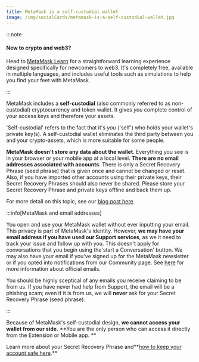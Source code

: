 ```yaml
---
title: MetaMask is a self-custodial wallet
image: /img/socialCards/metamask-is-a-self-custodial-wallet.jpg
---
```



<CustomLayout />
:::note

#### New to crypto and web3?

Head to [MetaMask Learn](https://learn.metamask.io/) for a straightforward learning experience designed specifically for newcomers to web3. It's completely free, available in multiple languages, and includes useful tools such as simulations to help you find your feet with MetaMask.

:::

MetaMask includes a **self-custodial** (also commonly referred to as non-custodial) cryptocurrency and token wallet. It gives _you_ complete control of your access keys and therefore your assets.

'Self-custodial' refers to the fact that it's _you_ ('self') who holds your wallet's private key(s). A self-custodial wallet eliminates the third party between you and your crypto-assets, which is more suitable for some people.

**MetaMask doesn't store any data about the wallet**. Everything you see is in your browser or your mobile app at a local level. **There are no email addresses associated with accounts**. There is only a Secret Recovery Phrase (seed phrase) that is given once and cannot be changed or reset. Also, if you have imported other accounts using their private keys, their Secret Recovery Phrases should also never be shared. Please store your Secret Recovery Phrase and private keys offline and back them up.

For more detail on this topic, see our [blog post here](https://consensys.net/blog/metamask/whats-in-a-self-custody-non-custodial-wallet-anyway/).

:::info[MetaMask and email addresses]

You open and use your MetaMask wallet without ever inputting your email. This privacy is part of MetaMask's identity. However, **we may have your email address if you have used our Support services**, as we it need to track your issue and follow up with you. This doesn't apply for conversations that you begin using the'start a Conversation' button. We may also have your email if you've signed up for the MetaMask newsletter or if you opted into notifications from our Community page. See [here](https://metamask.zendesk.com/hc/en-us/articles/12683145255835) for more information about official emails.

You should be highly sceptical of any emails you receive claiming to be from us. If you have never had help from Support, the email will be a phishing scam; even if it is from us, we will **never** ask for your Secret Recovery Phrase (seed phrase).

:::

Because of MetaMask's self-custodial design, **we cannot access your wallet from our side.** **You are the only person who can access it directly from the Extension or Mobile app. **

Learn more about your Secret Recovery Phrase and**[how to keep your account safe here](https://metamask.zendesk.com/hc/en-us/articles/4404722782107).**
